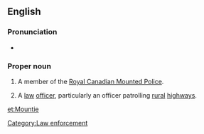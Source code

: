 ==English==

===Pronunciation===
* {{audio|en-ca-mountie.ogg|Audio (CA)}}
*: {{rhymes|aʊnti}}

===Proper noun===
{{en-proper noun|Mounties}}

# {{informal}} A member of the [[w:Royal Canadian Mounted Police|Royal Canadian Mounted Police]].
# {{US|informal}} A [[law]] [[officer]], particularly an officer patrolling [[rural]] [[highways]].

[[Category:Law enforcement]]

[[et:Mountie]]